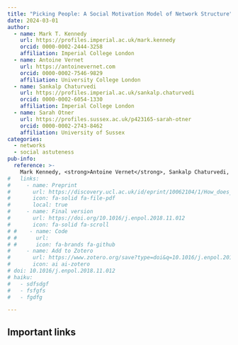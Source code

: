 ```yaml
---
title: "Picking People: A Social Motivation Model of Network Structure"
date: 2024-03-01
author:
  - name: Mark T. Kennedy
    url: https://profiles.imperial.ac.uk/mark.kennedy
    orcid: 0000-0002-2444-3258
    affiliation: Imperial College London
  - name: Antoine Vernet
    url: https://antoinevernet.com
    orcid: 0000-0002-7546-9829
    affiliation: University College London
  - name: Sankalp Chaturvedi
    url: https://profiles.imperial.ac.uk/sankalp.chaturvedi
    orcid: 0000-0002-6054-1330
    affiliation: Imperial College London
  - name: Sarah Otner
    url: https://profiles.sussex.ac.uk/p423165-sarah-otner
    orcid: 0000-0002-2743-8462
    affiliation: University of Sussex
categories:
  - networks
  - social astuteness
pub-info:
  reference: >-
    Mark Kennedy, <strong>Antoine Vernet</strong>, Sankalp Chaturvedi, Sarah Otner, "Picking People: A Social Motivation Model of Network Structure," <em>Under review</em>
#   links:
#     - name: Preprint
#       url: https://discovery.ucl.ac.uk/id/eprint/10062104/1/How_does_energy_matter_Energy_Policy.pdf
#       icon: fa-solid fa-file-pdf
#       local: true
#     - name: Final version
#       url: https://doi.org/10.1016/j.enpol.2018.11.012
#       icon: fa-solid fa-scroll
# #    - name: Code
# #      url: 
# #      icon: fa-brands fa-github
#     - name: Add to Zotero
#       url: https://www.zotero.org/save?type=doi&q=10.1016/j.enpol.2018.11.012
#       icon: ai ai-zotero
# doi: 10.1016/j.enpol.2018.11.012
# haiku:
#   - sdfsdgf
#   - fsfgfs
#   - fgdfg

---
```


## Important links

<!-- - [Paper (preprint)](https://discovery.ucl.ac.uk/id/eprint/10157025/3/Vernet_GnS%20Manuscript_RnR2_210622_cut.pdf) -->
<!-- - [GitHub repository](https://github.com/) -->
<!-- 

## Abstract -->


<!--
## Important figures

![Figure 2: fff](fdd.png)

![Figure 4: ffff](fdd.png)

-->
<!-- 
## Citation

<p class="buttons" style="text-align:center;">
<a class="btn btn-danger" target="_blank" href="https://www.zotero.org/save?type=doi&q=10.1016/j.enpol.2018.11.012">{{< ai zotero >}}&emsp;Add to Zotero {{< fa square-arrow-up-right >}}</a>
</p> -->
